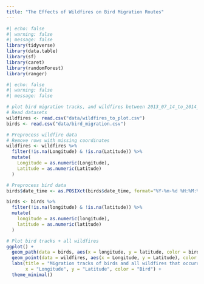 ```yaml
---
title: "The Effects of Wildfires on Bird Migration Routes"
---
```


```r
#| echo: false
#| warning: false
#| message: false
library(tidyverse)
library(data.table)
library(sf)
library(caret)
library(randomForest)
library(ranger)
```

```r
#| echo: false
#| warning: false
#| message: false

# plot bird migration tracks, and wildfires between 2013_07_14_to_2014_05_30
# Read datasets
wildfires <- read.csv("data/wildfires_to_plot.csv")
birds <- read.csv("data/bird_migration.csv")

# Preprocess wildfire data
# Remove rows with missing coordinates
wildfires <- wildfires %>%
  filter(!is.na(Longitude) & !is.na(Latitude)) %>%
  mutate(
    Longitude = as.numeric(Longitude),
    Latitude = as.numeric(Latitude)
  )

# Preprocess bird data
birds$date_time <- as.POSIXct(birds$date_time, format="%Y-%m-%d %H:%M:%S", tz="UTC")

birds <- birds %>%
  filter(!is.na(longitude) & !is.na(latitude)) %>%
  mutate(
    longitude = as.numeric(longitude),
    latitude = as.numeric(latitude)
  )

# Plot bird tracks + all wildfires
ggplot() +
  geom_path(data = birds, aes(x = longitude, y = latitude, color = bird_name, group = bird_name), size = 1) +
  geom_point(data = wildfires, aes(x = Longitude, y = Latitude), color = "red", alpha = 0.4, size = 1) +
  labs(title = "Migration tracks of birds and all wildfires that occurred within 100 miles during the entire migration period",
       x = "Longitude", y = "Latitude", color = "Bird") +
  theme_minimal()
```
